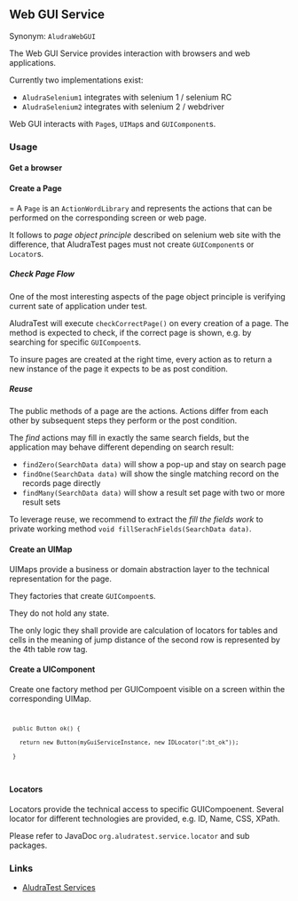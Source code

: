 == Web GUI Service ==
Synonym: <code>AludraWebGUI</code>

The Web GUI Service provides interaction with browsers and web applications.

Currently two implementations exist:
*<code>AludraSelenium1</code> integrates with selenium 1 / selenium RC
*<code>AludraSelenium2</code> integrates with selenium 2 / webdriver

Web GUI interacts with <code>Page</code>s, <code>UIMap</code>s and <code>GUIComponent</code>s.

=== Usage ===

==== Get a browser ====


==== Create a Page =====
A <code>Page</code> is an <code>ActionWordLibrary</code> and represents the actions that can be performed on the corresponding screen or web page.

It follows to ''page object principle'' described on selenium web site with the difference, that AludraTest pages must not create <code>GUIComponent</code>s or <code>Locator</code>s. 

===== Check Page Flow =====
One of the most interesting aspects of the page object principle is verifying current sate of application under test.

AludraTest will execute <code>checkCorrectPage()</code> on every creation of a page. The method is expected to check, if the correct page is shown, e.g. by searching for specific <code>GUICompoent</code>s.

To insure pages are created at the right time, every action as to return a new instance of the page it expects to be as post condition.

===== Reuse =====

The public methods of a page are the actions. Actions differ from each other by subsequent steps they perform or the post condition.

The ''find'' actions may fill in exactly the same search fields, but the application may behave different depending on search result:
*<code>findZero(SearchData data)</code> will show a pop-up and stay on search page
*<code>findOne(SearchData data)</code> will show the single matching record on the records page directly
*<code>findMany(SearchData data)</code> will show a result set page with two or more result sets

To leverage reuse, we recommend to extract the ''fill the fields work'' to private working method <code>void fillSerachFields(SearchData data)</code>. 

==== Create an UIMap ====
UIMaps provide a business or domain abstraction layer to the technical representation for the page.

They factories that create <code>GUICompoent</code>s.

They do not hold any state.

The only logic they shall provide are calculation of locators for tables and cells in the meaning of jump distance of the second row is represented by the 4th table row tag.

==== Create a UIComponent ====
Create one factory method per GUICompoent visible on a screen within the corresponding UIMap.

<code>
  public Button ok() {
    return new Button(myGuiServiceInstance, new IDLocator(":bt_ok"));
  }
</code>

==== Locators ====
Locators provide the technical access to specific GUICompoenent. Several locator for different technologies are provided, e.g. ID, Name, CSS, XPath.

Please refer to JavaDoc <code>org.aludratest.service.locator</code> and sub packages.

=== Links ===
*[[AludraTest Services]]